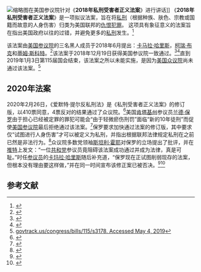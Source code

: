 
[[File:Kamala_Harris_Justice_for_Victims_of_Lynching_Act.png|缩略图]]在美国参议院针对《'''2018年私刑受害者正义法案'''》进行讲话]]
《'''2018年私刑受害者正义法案'''》是一项拟议法案，旨在将[[私刑|私刑]]（根据种族、肤色、宗教或国籍而故意的人身伤害）归类为美国联邦的[[仇恨犯罪|仇恨犯罪]]。 这项具有象征意义的法案旨在指出美国政府以往的过错，并避免更多的[[私刑|私刑]]发生。<ref>{{Cite web|title=Why the Senate’s unanimous passage of an anti-lynching bill matters|url=https://www.vox.com/identities/2018/12/21/18151805/senate-lynching-legislation-hate-crimes-booker-harris-scott|date=2018-12-21|last=Lockhart|first=P. R.|website=Vox|access-date=2018-02-06}}</ref>

该法案由[[美国参议院|美国参议院]]的三名黑人成员于2018年6月提出：[[賀錦麗|卡马拉·哈里斯]]，[[柯瑞·布克|柯瑞·布克]]和[[蒂姆·斯科特|蒂姆·斯科特]]。<ref>{{Cite news|url=https://www.nytimes.com/2018/12/20/us/lynching-federal-hate-crime.html|title=Senate Unanimously Passes Bill Making Lynching a Federal Crime|last=Zaveri|first=Mihir|date=2018-12-20|work=The New York Times|access-date=2018-02-06|language=en-US|issn=0362-4331}}</ref>该法案于2018年12月19日获得美国参议院一致通过。<ref>{{Cite web|title=Senate passes bill making lynching a federal crime|url=https://www.cnn.com/2018/12/19/politics/senate-anti-lynching/index.html|author=Eli Watkins|website=CNN|access-date=2018-02-06}}</ref><ref>{{Cite web|title=Legislation To Make Lynching A Federal Crime Clears Historic Hurdle In Congress|url=https://www.npr.org/2018/12/21/679025366/legislation-to-make-lynching-a-federal-crime-clears-historic-hurdle-in-congress|language=en|website=NPR.org|access-date=2018-02-06}}</ref>直到2019年1月3日第115届国会结束，该法案之所以未能实施，是因为[[美国众议院|美国众议院]]尚未通过该法案。<ref>[https://www.govtrack.us/congress/bills/115/s3178 govtrack.us/congress/bills/115/s3178. Accessed May 4, 2019]</ref>

== 2020年法案 ==
2020年2月26日，《爱默特·提尔反私刑法》是《私刑受害者正义法案》的修订版，以410票同意，4票反对的结果通过了众议院。<ref>{{cite web|title=H.R.35 - Emmett Till Antilynching Act|url=https://www.congress.gov/bill/116th-congress/house-bill/35/text|accessdate=2020-06-05|publisher=Library of Congress|website=Congress.gov}}</ref>美国[[肯塔基州|肯塔基州]]参议员[[兰德·保罗|兰德·保罗]]由于担心已经被定罪的罪犯可能会“由于轻微瘀伤刑罚”面临“新的10年徒刑”而促使[[美国参议院|美国参议院]]最后拒绝通过该法案。<ref>{{cite web|title=Sen. Paul acknowledges holding up anti-lynching bill, says he fears it would be wrongly applied|url=https://www.washingtonpost.com/powerpost/sen-paul-acknowledges-holding-up-anti-lynching-bill-says-he-fears-it-would-be-wrongly-applied/2020/06/03/29b97330-a5bf-11ea-b619-3f9133bbb482_story.html#comments-wrapper|website=washingtonpost.com}}</ref>保罗要求加快通过法案的修订版，其中要求仅“试图进行人身伤害”才可以被定义为私刑，并指出根据联邦法律规定私刑在之前已然是非法行为。<ref>{{cite web|title=Senate Session|url=https://www.c-span.org/video/?472729-1/senate-session|publisher=C-SPAN}}</ref>众议院多数党领袖[[斯坦利·霍耶|斯坦利·霍耶]]对保罗的立场提出了批评，并在[[Twitter|推特]]上发文：“一位[[共和黨_(美國)|共和党]]参议员竟阻碍该法案成功通过并成为法律，真是可耻。”时任[[參議員|参议员]]的[[賀錦麗|卡玛拉·哈里斯]]随后补充道，“保罗现在正试图削弱现存的法案，但根本没有理由要这样做，”并在同一时间宣布该修正案已被否决。<ref name="Barrett2020">{{cite news|last1=Barrett|first1=Ted|last2=Foran|first2=Clare|title=Rand Paul holds up anti-lynching legislation as he seeks changes to bill|url=https://www.cnn.com/2020/06/03/politics/rand-paul-lynching-legislation/index.html|accessdate=2020-06-07|publisher=CNN|date=2020-06-03}}</ref><ref name="Foran2020">{{cite news|last1=Foran|first1=Clare|last2=Fox|first2=Lauren|title=Emotional debate erupts over anti-lynching legislation as Cory Booker and Kamala Harris speak out against Rand Paul amendment|url=https://www.cnn.com/2020/06/04/politics/anti-lynching-bill-fight-senate-floor-cory-booker-rand-paul/index.html|accessdate= 2020-06-05|publisher=CNN|date=2020-06-04}}</ref>

==参考文献==
{{Reflist}}{{美国法律|state=collapsed}}{{美国索引|collapsed}}